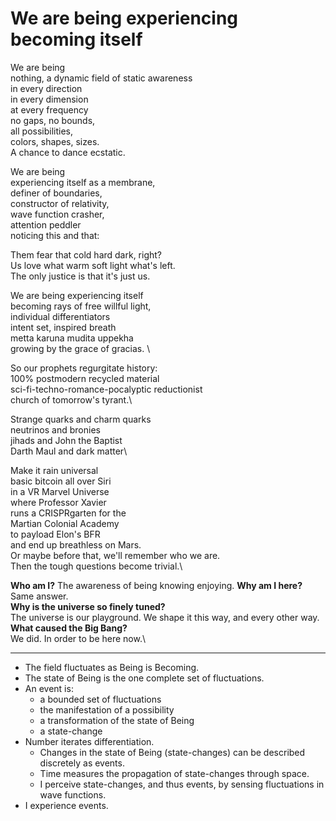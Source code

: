 # We are being experiencing becoming itself

We are being \
nothing,
a dynamic field
of static awareness \
in every direction \
in every dimension \
at every frequency \
no gaps, no bounds, \
all possibilities, \
colors, shapes, sizes. \
A chance to dance ecstatic.

We are being \
experiencing itself as a membrane, \
definer of boundaries, \
constructor of relativity, \
wave function crasher, \
attention peddler \
noticing this and that:

Them fear that cold hard dark, right? \
Us love what warm soft light what's left. \
The only justice is that it's just us.

We are being experiencing itself \
becoming rays of free willful light, \
individual differentiators \
intent set, inspired breath \
metta karuna mudita uppekha \
growing by the grace of gracias. \

So our prophets regurgitate history:\
100% postmodern recycled material\
sci-fi-techno-romance-pocalyptic reductionist\
church of tomorrow's tyrant.\

Strange quarks and charm quarks\
neutrinos and bronies\
jihads and John the Baptist\
Darth Maul and dark matter\

Make it rain universal \
basic bitcoin all over Siri \
in a VR Marvel Universe\
where Professor Xavier\
runs a CRISPRgarten for the\
Martian Colonial Academy\
to payload Elon's BFR\
and end up breathless on Mars.\
Or maybe before that, we'll remember who we are.\
Then the tough questions become trivial.\

**Who am I?**
The awareness of being knowing enjoying.
**Why am I here?**\
Same answer.\
**Why is the universe so finely tuned?**\
The universe is our playground. We shape it this way, and every other way.\
**What caused the Big Bang?**\
We did. In order to be here now.\

---

- The field fluctuates as Being is Becoming.
- The state of Being is the one complete set of fluctuations.
- An event is:
  - a bounded set of fluctuations
  - the manifestation of a possibility
  - a transformation of the state of Being
  - a state-change
- Number iterates differentiation.
  - Changes in the state of Being (state-changes) can be described discretely as events.
  - Time measures the propagation of state-changes through space.
  - I perceive state-changes, and thus events, by sensing fluctuations in wave functions.
- I experience events.
